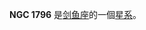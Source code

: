{{NGCInfoBox|NGCID=NGC 1796|發現者=約翰·弗里德里希·威廉·赫歇爾|發現日期=1834年12月26日|其他編號=ESO 119-30,AM 0507-611,IRAS05021-6112|曆元=J2000.0|赤經=5時2分42.8秒
|赤緯=-61°8'23"|星座=剑鱼座|星體=星系|星等=12.1|表面亮度=12.6|藍等=12.9}}

'''NGC 1796''' 是[[剑鱼座|剑鱼座]]的一個[[星系|星系]]。

{{NGCReference|1796}}
{{Catalogs|NGC=1796}}